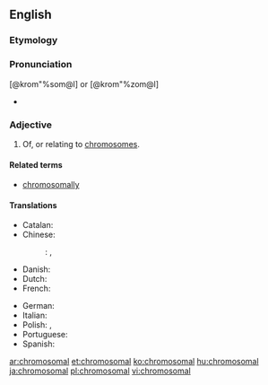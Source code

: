 ==English==

===Etymology===
{{suffix|chromosome|al}}

===Pronunciation===
[@krom"%som@l] or [@krom"%zom@l]
* {{rhymes|əʊməl}}

===Adjective===
{{en-adj|-}}

# Of, or relating to [[chromosome]]s.

====Related terms====
* [[chromosomally]]

====Translations====
{{trans-top|of, or relating to chromosomes}}
* Catalan: {{t-|ca|cromosòmic}}
* Chinese:
*: {{ttbc|cmn}}: {{t|cmn|染色體|tr=rǎncè tǐ|sc=Hani}}, {{t|cmn|[[染色體]][[的]]|tr=rǎncè tǐ de|sc=Hani}} <!-- was: "[[染色體]] (rǎncè tǐ), optional: [[染色體的]] (rǎncè tǐ de)"; {{t|cmn|染色體|alt=染色體的}} could be more appropriate, since 的 seems to be just a particle. -->
* Danish: {{t-|da|kromosomal}}
* Dutch: {{t+|nl|chromosomaal}}
* French: {{t+|fr|chromosomique}}
{{trans-mid}}
* German: {{t-|de|chromosomal}}
* Italian: {{t-|it|cromosomico}}
* Polish: {{t-|pl|chromosomowy|m}}, {{t-|pl|chromosomalny|m}}
* Portuguese: {{t-|pt|cromossómico}}
* Spanish: {{t+|es|cromosómico}}
{{trans-bottom}}

[[ar:chromosomal]]
[[et:chromosomal]]
[[ko:chromosomal]]
[[hu:chromosomal]]
[[ja:chromosomal]]
[[pl:chromosomal]]
[[vi:chromosomal]]